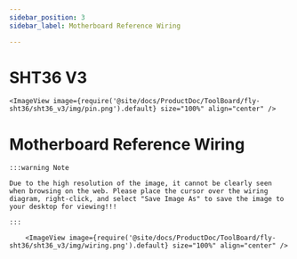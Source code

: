 ```yaml
---
sidebar_position: 3
sidebar_label: Motherboard Reference Wiring

---
```



# SHT36 V3

    <ImageView image={require('@site/docs/ProductDoc/ToolBoard/fly-sht36/sht36_v3/img/pin.png').default} size="100%" align="center" />


# Motherboard Reference Wiring

    :::warning Note

    Due to the high resolution of the image, it cannot be clearly seen when browsing on the web. Please place the cursor over the wiring diagram, right-click, and select "Save Image As" to save the image to your desktop for viewing!!!

    :::

        <ImageView image={require('@site/docs/ProductDoc/ToolBoard/fly-sht36/sht36_v3/img/wiring.png').default} size="100%" align="center" />